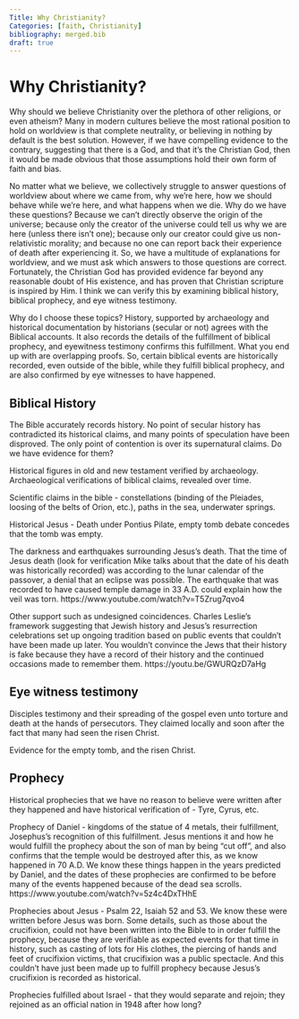 ```yaml
---
Title: Why Christianity?
Categories: [faith, Christianity]
bibliography: merged.bib
draft: true
---
```


# Why Christianity?

Why should we believe Christianity over the plethora of other religions, or even atheism? Many in modern cultures believe the most rational position to hold on worldview is that complete neutrality, or believing in nothing by default is the best solution. However, if we have compelling evidence to the contrary, suggesting that there is a God, and that it's the Christian God, then it would be made obvious that those assumptions hold their own form of faith and bias.

No matter what we believe, we collectively struggle to answer questions of worldview about where we came from, why we're here, how we should behave while we're here, and what happens when we die. Why do we have these questions? Because we can't directly observe the origin of the universe; because only the creator of the universe could tell us why we are here (unless there isn't one); because only our creator could give us non-relativistic morality; and because no one can report back their experience of death after experiencing it. So, we have a multitude of explanations for worldview, and we must ask which answers to those questions are correct. Fortunately, the Christian God has provided evidence far beyond any reasonable doubt of His existence, and has proven that Christian scripture is inspired by Him. I think we can verify this by examining biblical history, biblical prophecy, and eye witness testimony.

Why do I choose these topics? History, supported by archaeology and historical documentation by historians (secular or not) agrees with the Biblical accounts. It also records the details of the fulfillment of biblical prophecy, and eyewitness testimony confirms this fulfillment. What you end up with are overlapping proofs. So, certain biblical events are historically recorded, even outside of the bible, while they fulfill biblical prophecy, and are also confirmed by eye witnesses to have happened.

## Biblical History

The Bible accurately records history. No point of secular history has contradicted its historical claims, and many points of speculation have been disproved. The only point of contention is over its supernatural claims. Do we have evidence for them?

Historical figures in old and new testament verified by archaeology. Archaeological verifications of biblical claims, revealed over time.

Scientific claims in the bible - constellations (binding of the Pleiades, loosing of the belts of Orion, etc.), paths in the sea, underwater springs.

Historical Jesus - Death under Pontius Pilate, empty tomb debate concedes that the tomb was empty.

The darkness and earthquakes surrounding Jesus's death. That the time of Jesus death (look for verification Mike talks about that the date of his death was historically recorded) was according to the lunar calendar of the passover, a denial that an eclipse was possible. The earthquake that was recorded to have caused temple damage in 33 A.D. could explain how the veil was torn.
https://www.youtube.com/watch?v=T5Zrug7qvo4

Other support such as undesigned coincidences. Charles Leslie's framework suggesting that Jewish history and Jesus's resurrection celebrations set up ongoing tradition based on public events that couldn't have been made up later. You wouldn't convince the Jews that their history is fake because they have a record of their history and the continued occasions made to remember them.
https://youtu.be/GWURQzD7aHg

## Eye witness testimony

Disciples testimony and their spreading of the gospel even unto torture and death at the hands of persecutors. They claimed locally and soon after the fact that many had seen the risen Christ.

Evidence for the empty tomb, and the risen Christ.

## Prophecy

Historical prophecies that we have no reason to believe were written after they happened and have historical verification of - Tyre, Cyrus, etc.

Prophecy of Daniel - kingdoms of the statue of 4 metals, their fulfillment, Josephus's recognition of this fulfillment. Jesus mentions it and how he would fulfill the prophecy about the son of man by being "cut off", and also confirms that the temple would be destroyed after this, as we know happened in 70 A.D. We know these things happen in the years predicted by Daniel, and the dates of these prophecies are confirmed to be before many of the events happened because of the dead sea scrolls.
https://www.youtube.com/watch?v=5z4c4DxTHhE

Prophecies about Jesus - Psalm 22, Isaiah 52 and 53. We know these were written before Jesus was born. Some details, such as those about the crucifixion, could not have been written into the Bible to in order fulfill the prophecy, because they are verifiable as expected events for that time in history, such as casting of lots for His clothes, the piercing of hands and feet of crucifixion victims, that crucifixion was a public spectacle. And this couldn't have just been made up to fulfill prophecy because Jesus's crucifixion is recorded as historical.  <Prophecies that Jesus fulfilled video>

Prophecies fulfilled about Israel - that they would separate and rejoin; they rejoined as an official nation in 1948 after how long? 

